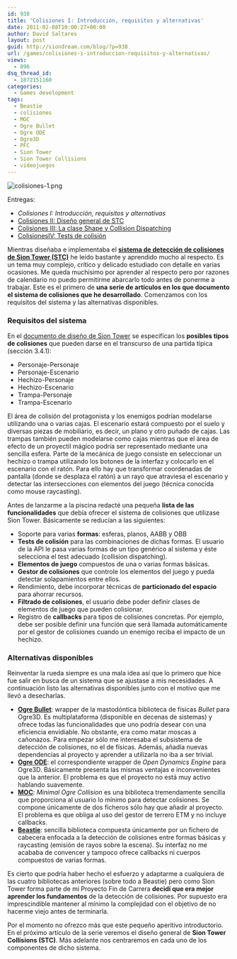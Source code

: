 ```yaml
---
id: 938
title: 'Colisiones I: Introducción, requisitos y alternativas'
date: 2011-02-08T10:00:27+00:00
author: David Saltares
layout: post
guid: http://siondream.com/blog/?p=938
url: /games/colisiones-i-introduccion-requisitos-y-alternativas/
views:
  - 896
dsq_thread_id:
  - 1872151160
categories:
  - Games development
tags:
  - Beastie
  - colisiones
  - MOC
  - Ogre Bullet
  - Ogre ODE
  - Ogre3D
  - PFC
  - Sion Tower
  - Sion Tower Collisions
  - videojuegos
---
```


![colisiones-1.png](/img/wp/colisiones-1.webp)

Entregas:

- _Colisiones I: Introducción, requisitos y alternativas_
- [Colisiones II: Diseño general de STC](/proyectos/pfc/sion-tower/colisiones-ii-diseno-general-de-stc/)
- [Colisiones III: La clase Shape y Collision Dispatching](../proyectos/pfc/sion-tower/colisiones-iii-shape-y-collision-dispatching/)
- [ColisionesIV: Tests de colisión](/proyectos/pfc/sion-tower/colisiones-iv-tests-de-colision/)

Mientras diseñaba e implementaba el [**sistema de detección de colisiones de Sion Tower (STC)**](/proyectos/pfc/sion-tower/stc-sion-tower-collisions-v0-1/) he leído bastante y aprendido mucho al respecto. Es un tema muy complejo, crítico y delicado estudiado con detalle en varias ocasiones. Me queda muchísimo por aprender al respecto pero por razones de calendario no puedo permitirme abarcarlo todo antes de ponerme a trabajar. Este es el primero de **una serie de artículos en los que documento el sistema de colisiones que he desarrollado**. Comenzamos con los requisitos del sistema y las alternativas disponibles.

### Requisitos del sistema

En el [documento de diseño de Sion Tower](http://forja.rediris.es/frs/download.php/2019/gdd.pdf) se especifican los **posibles tipos de colisiones** que pueden darse en el transcurso de una partida típica (sección 3.4.1):

- Personaje-Personaje
- Personaje-Escenario
- Hechizo-Personaje
- Hechizo-Escenario
- Trampa-Personaje
- Trampa-Escenario

El área de colisión del protagonista y los enemigos podrían modelarse utilizando una o varias cajas. El escenario estará compuesto por el suelo y diversas piezas de mobiliario, es decir, un plano y otro puñado de cajas. Las trampas también pueden modelarse como cajas mientras que el área de efecto de un proyectil mágico podría ser representado mediante una sencilla esfera. Parte de la mecánica de juego consiste en seleccionar un hechizo o trampa utilizando los botones de la interfaz y colocarlo en el escenario con el ratón. Para ello hay que transformar coordenadas de pantalla (donde se desplaza el ratón) a un rayo que atraviesa el escenario y detectar las intersecciones con elementos del juego (técnica conocida como mouse raycasting).

Antes de lanzarme a la piscina redacté una pequeña **lista de las funcionalidades** que debía ofrecer el sistema de colisiones que utilizase Sion Tower. Básicamente se reducían a las siguientes:

- Soporte para varias **formas**: esferas, planos, AABB y OBB
- **Tests de colisión** para las combinaciones de dichas formas. El usuario de la API le pasa varias formas de un tipo genérico al sistema y éste selecciona el test adecuado (collision dispatching).
- **Elementos de juego** compuestos de una o varias formas básicas.
- **Gestor de colisiones** que controle los elementos del juego y pueda detectar solapamientos entre ellos.
- Rendimiento, debe incorporar técnicas de **particionado del espacio** para ahorrar recursos.
- **Filtrado de colisiones**, el usuario debe poder definir clases de elementos de juego que pueden colisionar.
- Registro de **callbacks** para tipos de colisiones concretas. Por ejemplo, debe ser posible definir una función que será llamada automáticamente por el gestor de colisiones cuando un enemigo reciba el impacto de un hechizo.

### Alternativas disponibles

Reinventar la rueda siempre es una mala idea así que lo primero que hice fue salir en busca de un sistema que se ajustase a mis necesidades. A continuación listo las alternativas disponibles junto con el motivo que me llevó a desecharlas.

- [**Ogre Bullet**](http://www.ogre3d.org/tikiwiki/OgreBullet): wrapper de la mastodóntica biblioteca de físicas _Bullet_ para Ogre3D. Es multiplataforma (disponible en decenas de sistemas) y ofrece todas las funcionalidades que uno podría desear con una eficiencia envidiable. No obstante, era como matar moscas a cañonazos. Para empezar sólo me interesaba el subsistema de detección de colisiones, no el de físicas. Además, añadía nuevas dependencias al proyecto y aprender a utilizarla no iba a ser trivial.
- [**Ogre ODE**](http://www.ogre3d.org/tikiwiki/OgreODE): el correspondiente wrapper de _Open Dynamics Engine_ para Ogre3D. Básicamente presenta las mismas ventajas e inconvenientes que la anterior. El problema es que el proyecto no está muy activo hablando suavemente.
- [**MOC**](http://www.ogre3d.org/forums/viewtopic.php?t=45267): _Minimal Ogre Collision_ es una biblioteca tremendamente sencilla que proporciona al usuario lo mínimo para detectar colisiones. Se compone únicamente de dos ficheros sólo hay que añadir al proyecto. El problema es que obliga al uso del gestor de terrero ETM y no incluye callbacks.
- [**Beastie**](http://www.ogre3d.org/forums/viewtopic.php?f=11&t=59063&sid=cc6db1211f8a5d839f73e2039a40711b): sencilla biblioteca compuesta únicamente por un fichero de cabecera enfocada a la detección de colisiones entre formas básicas y raycasting (emisión de rayos sobre la escena). Su interfaz no me acababa de convencer y tampoco ofrece callbacks ni cuerpos compuestos de varias formas.

Es cierto que podría haber hecho el esfuerzo y adaptarme a cualquiera de las cuatro bibliotecas anteriores (sobre todo a Beastie) pero como Sion Tower forma parte de mi Proyecto Fin de Carrera **decidí que era mejor aprender los fundamentos** de la detección de colisiones. Por supuesto era imprescindible mantener al mínimo la complejidad con el objetivo de no hacerme viejo antes de terminarla.

Por el momento no ofrezco más que este pequeño aperitivo introductorio. En el próximo artículo de la serie veremos el diseño general de **Sion Tower Collisions (STC)**. Más adelante nos centraremos en cada uno de los componentes de dicho sistema.
